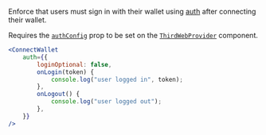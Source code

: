 Enforce that users must sign in with their wallet using [auth](/wallets/auth) after connecting their wallet.

Requires the [`authConfig`](/react/ThirdwebProvider#authConfig) prop to be set on the [`ThirdWebProvider`](/react/ThirdwebProvider) component.

```jsx
<ConnectWallet
	auth={{
		loginOptional: false,
		onLogin(token) {
			console.log("user logged in", token);
		},
		onLogout() {
			console.log("user logged out");
		},
	}}
/>
```
